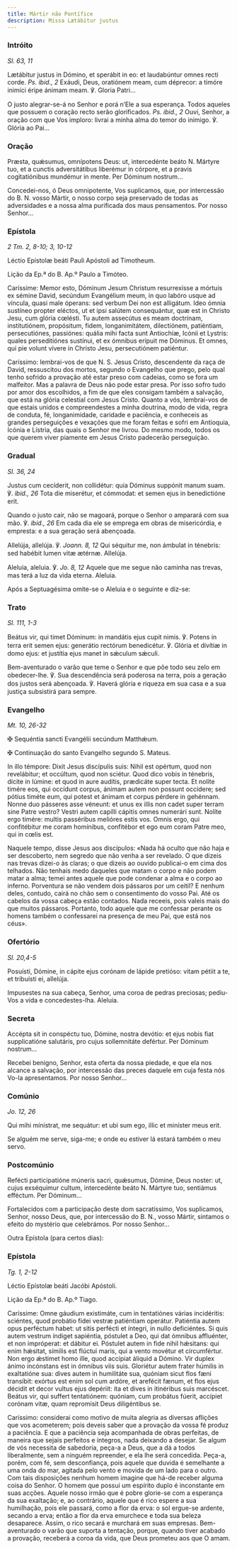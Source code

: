 ```yaml
---
title: Mártir não Pontífice
description: Missa Lætábitur justus
---
```


### Intróito

<em>Sl. 63, 11</em>

<div class="side-by-side not-content">

Lætábitur justus in Dómino, et sperábit in eo: et laudabúntur omnes recti
    corde. <em>Ps. ibid., 2</em> Exáudi, Deus, oratiónem meam, cum déprecor: a
    timóre inimíci éripe ánimam meam. ℣. Gloria Patri...

O justo alegrar-se-á no Senhor e porá n’Ele a sua esperança. Todos aqueles
    que possuem o coração recto serão glorificados. <em>Ps. ibid., 2</em> Ouvi,
    Senhor, a oração com que Vos imploro: livrai a minha alma do temor do
    inimigo. ℣. Glória ao Pai...

</div>

### Oração

<div class="side-by-side not-content">

Præsta, quǽsumus, omnípotens Deus: ut, intercedénte beáto
    <span class="text-red-500">N.</span> Mártyre tuo, et a cunctis adversitátibus
    liberémur in córpore, et a pravis cogitatiónibus mundémur in mente. Per Dóminum
    nostrum...

Concedei-nos, ó Deus omnipotente, Vos suplicamos, que, por intercessão do B.
    <span class="text-red-500">N.</span> vosso Mártir, o nosso corpo seja preservado
    de todas as adversidades e a nossa alma purificada dos maus pensamentos. Por
    nosso Senhor...

</div>

### Epístola

<em>2 Tm. 2, 8-10; 3, 10-12</em>

<div class="side-by-side not-content">

Léctio Epístolæ beáti Pauli Apóstoli ad Timotheum.

Lição da Ep.ª do B. Ap.º Paulo a Timóteo.

Caríssime: Memor esto, Dóminum Jesum Christum resurrexísse a mórtuis ex
    sémine David, secúndum Evangélium meum, in quo labóro usque ad víncula,
    quasi male óperans: sed verbum Dei non est alligátum. Ideo ómnia sustíneo
    propter eléctos, ut et ipsi salútem consequántur, quæ est in Christo Jesu,
    cum glória cœlésti. Tu autem assecútus es meam doctrínam, institutiónem,
    propósitum, fidem, longanimitátem, dilectiónem, patiéntiam, persecutiónes,
    passiónes: quália mihi facta sunt Antiochíæ, Icónii et Lystris: quales
    perseditiónes sustínui, et ex ómnibus erípuit me Dóminus. Et omnes, qui pie
    volunt vívere in Christo Jesu, persecutiónem patiéntur.

Caríssimo: lembrai-vos de que N. S. Jesus Cristo, descendente da raça de
    David, ressuscitou dos mortos, segundo o Evangelho que prego, pelo qual
    tenho sofrido a provação até estar preso com cadeias, como se fora um
    malfeitor. Mas a palavra de Deus não pode estar presa. Por isso sofro tudo
    por amor dos escolhidos, a fim de que eles consigam também a salvação, que
    está na glória celestial com Jesus Cristo. Quanto a vós, lembrai-vos de que
    estais unidos e compreendestes a minha doutrina, modo de vida, regra de
    conduta, fé, longanimidade, caridade e paciência, e conheceis as grandes
    perseguições e vexações que me foram feitas e sofri em Antioquia, Icónia e
    Lístria, das quais o Senhor me livrou. Do mesmo modo, todos os que querem
    viver piamente em Jesus Cristo padecerão perseguição.

</div>

### Gradual

<em>Sl. 36, 24</em>

<div class="side-by-side not-content">

Justus cum cecíderit, non collidétur: quia Dóminus suppónit manum suam. ℣.
    <em>ibid., 26</em> Tota die miserétur, et cómmodat: et semen ejus in benedictióne
    erit.

Quando o justo cair, não se magoará, porque o Senhor o amparará com sua mão.
    ℣. <em>ibid., 26</em> Em cada dia ele se emprega em obras de misericórdia, e
    empresta: e a sua geração será abençoada.

Allelúja, allelúja. ℣. <em>Joann. 8, 12</em> Qui séquitur me, non ámbulat in
    ténebris: sed habébit lumen vitæ ætérnæ. Allelúja.

Aleluia, aleluia. ℣. <em>Jo. 8, 12</em> Aquele que me segue não caminha nas
    trevas, mas terá a luz da vida eterna. Aleluia.

</div>

<aside>Após a Septuagésima omite-se o Aleluia e o seguinte e diz-se:</aside>

### Trato

<em>Sl. 111, 1-3</em>

<div class="side-by-side not-content">

Beátus vir, qui timet Dóminum: in mandátis ejus cupit nimis. ℣. Potens in
    terra erit semen ejus: generátio rectórum benedicétur. ℣. Glória et divítiæ
    in domo ejus: et justítia ejus manet in sǽculum sǽculi.

Bem-aventurado o varão que teme o Senhor e que põe todo seu zelo em
    obedecer-lhe. ℣. Sua descendência será poderosa na terra, pois a geração dos
    justos será abençoada. ℣. Haverá glória e riqueza em sua casa e a sua
    justiça subsistirá para sempre.

</div>

### Evangelho

<em>Mt. 10, 26-32</em>

<div class="side-by-side not-content">

<span class="cross text-red-500">✠</span> Sequéntia sancti Evangélii
    secúndum Matthǽum.

<span class="cross text-red-500">✠</span> Continuação do santo Evangelho
    segundo S. Mateus.

In illo témpore: Dixit Jesus discípulis suis: Nihil est opértum, quod non
    revelábitur; et occúltum, quod non sciétur. Quod dico vobis in ténebris,
    dícite in lúmine: et quod in aure audítis, prædicáte super tecta. Et nolíte
    timére eos, qui occídunt corpus, ánimam autem non possunt occídere; sed
    pótius timéte eum, qui potest et ánimam et corpus pérdere in gehénnam. Nonne
    duo pásseres asse véneunt: et unus ex illis non cadet super terram sine
    Patre vestro? Vestri autem capílli cápitis omnes numerári sunt. Nolíte ergo
    timére: multis passéribus melióres estis vos. Omnis ergo, qui confitébitur
    me coram homínibus, confitébor et ego eum coram Patre meo, qui in cœlis est.

Naquele tempo, disse Jesus aos discípulos: «Nada há oculto que não haja e
    ser descoberto, nem segredo que não venha a ser revelado. O que dizeis nas
    trevas dizei-o às claras; o que dizeis ao ouvido publicai-o em cima dos
    telhados. Não tenhais medo daqueles que matam o corpo e não podem matar a
    alma; temei antes aquele que pode condenar a alma e o corpo ao inferno.
    Porventura se não vendem dois pássaros por um ceitil? E nenhum deles,
    contudo, cairá no chão sem o consentimento do vosso Pai. Até os cabelos da
    vossa cabeça estão contados. Nada receeis, pois valeis mais do que muitos
    pássaros. Portanto, todo aquele que me confessar perante os homens também o
    confessarei na presença de meu Pai, que está nos céus».

</div>

### Ofertório

<em>Sl. 20,4-5</em>

<div class="side-by-side not-content">

Posuísti, Dómine, in cápite ejus corónam de lápide pretióso: vitam pétiit a
    te, et tribuísti ei, allelúja.

Impusestes na sua cabeça, Senhor, uma coroa de pedras preciosas; pediu-Vos a
    vida e concedestes-lha. Aleluia.

</div>

### Secreta

<div class="side-by-side not-content">

Accépta sit in conspéctu tuo, Dómine, nostra devótio: et ejus nobis fiat
    supplicatióne salutáris, pro cujus sollemnitáte defértur. Per Dóminum
    nostrum...

Recebei benigno, Senhor, esta oferta da nossa piedade, e que ela nos alcance
    a salvação, por intercessão das preces daquele em cuja festa nós Vo-la
    apresentamos. Por nosso Senhor...

</div>

### Comúnio

<em>Jo. 12, 26</em>

<div class="side-by-side not-content">

Qui mihi mínistrat, me sequátur: et ubi sum ego, illic et miníster meus
    erit.

Se alguém me serve, siga-me; e onde eu estiver lá estará também o meu servo.

</div>

### Postcomúnio

<div class="side-by-side not-content">

Refécti participatióne múneris sacri, quǽsumus, Dómine, Deus noster: ut,
    cujus exséquimur cultum, intercedénte beáto
    <span class="text-red-500">N.</span> Mártyre tuo, sentiámus efféctum. Per Dóminum...

Fortalecidos com a participação deste dom sacratíssimo, Vos suplicamos,
    Senhor, nosso Deus, que, por intercessão do B.
    <span class="text-red-500">N.</span>, vosso Mártir, sintamos o efeito do mystério
    que celebrámos. Por nosso Senhor...

</div>

Outra Epístola (para certos dias):

### Epístola

<em>Tg. 1, 2-12</em>

<div class="side-by-side not-content">

Léctio Epístolæ beáti Jacóbi Apóstoli.

Lição da Ep.ª do B. Ap.º Tiago.

Caríssime: Omne gáudium existimáte, cum in tentatiónes várias incidéritis:
    sciéntes, quod probátio fídei vestræ patiéntiam operátur. Patiéntia autem
    opus perféctum habet: ut sitis perfécti et íntegri, in nullo deficiéntes. Si
    quis autem vestrum índiget sapiéntia, póstulet a Deo, qui dat ómnibus
    affluénter, et non impróperat: et dábitur ei. Póstulet autem in fide nihil
    hǽsitans: qui enim hǽsitat, símilis est flúctui maris, qui a vento movétur
    et circumfértur. Non ergo ǽstimet homo ille, quod accípiat áliquid a Dómino.
    Vir duplex ánimo incónstans est in ómnibus viis suis. Gloriétur autem frater
    húmilis in exaltatióne sua: dives autem in humilitáte sua, quóniam sicut
    flos fæni transíbit: exórtus est enim sol cum ardóre, et arefécit fænum, et
    flos ejus décidit et decor vultus ejus depériit: ita et dives in itinéribus
    suis marcéscet. Beátus vir, qui suffert tentatiónem: quóniam, cum probátus
    fúerit, accípiet corónam vitæ, quam repromísit Deus diligéntibus se.

Caríssimo: considerai como motivo de muita alegria as diversas aflições que
    vos acometerem; pois deveis saber que a provação da vossa fé produz a
    paciência. E que a paciência seja acompanhada de obras perfeitas, de maneira
    que sejais perfeitos e íntegros, nada deixando a desejar. Se algum de vós
    necessita de sabedoria, peça-a a Deus, que a dá a todos liberalmente, sem a
    ninguém repreender, e ela lhe será concedida. Peça-a, porém, com fé, sem
    desconfiança, pois aquele que duvida é semelhante a uma onda do mar, agitada
    pelo vento e movida de um lado para o outro. Com tais disposições nenhum
    homem imagine que há-de receber alguma coisa do Senhor. O homem que possui
    um espírito duplo é inconstante em suas acções. Aquele nosso irmão que é
    pobre glorie-se com a esperança da sua exaltação; e, ao contrário, aquele
    que é rico espere a sua humilhação, pois ele passará, como a flor da erva: o
    sol ergue-se ardente, secando a erva; então a flor da erva emurchece e toda
    sua beleza desaparece. Assim, o rico secará e murchará em suas empresas.
    Bem-aventurado o varão que suporta a tentação, porque, quando tiver acabado
    a provação, receberá a coroa da vida, que Deus prometeu aos que O amam.

</div>
